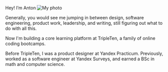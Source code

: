 
Hey! I’m Anton ![My photo](/anton-fresher.jpeg)

Generally, you would see me jumping in between design, software engineering, product work, leadership, and writing, still figuring out what to do with all this.

Now I'm building a core learning platform at <Link href='https://tripleten.com' view='filled' color='#ff976b'>TripleTen</Link>, a family of online coding bootcamps.

Before TripleTen, I was a product designer at <Link href='https://practicum.yandex.ru' view='filled' color='#c3c3c3'>Yandex Practicum</Link>. Previously, worked as a software engineer at <Link href='https://surveys.yandex.com/' view='filled' color='#b2c2f2'>Yandex Surveys</Link>, and earned a BSc in math and computer science.

